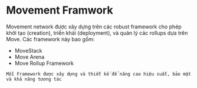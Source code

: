 # Movement Framwork

Movement network được xây dựng trên các robust framework cho phép khởi tạo (creation), triển khải (deployment), và quản lý các rollups dựa trên Move. Các framework này bao gồm:

- MoveStack
- Move Arena
- Move Rollup Framework

```
Mỗi Framework được xây dựng và thiết kế để nâng cao hiệu suất, bảo mật và khả năng tương tác
```

